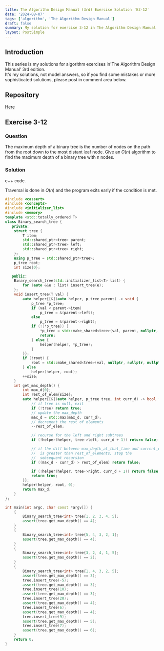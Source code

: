 ```yaml
---
title: The Algorithm Design Manual (3rd) Exercise Solution 'E3-12'
date: '2024-08-07'
tags: ['algorithm', 'The Algorithm Design Manual']
draft: false
summary: My solution for exercise 3-12 in The Algorithm Design Manual
layout: PostSimple
---
```


<TOCInline toc={props.toc} toHeading={4} asDisclosure={true} />

## Introduction

This series is my solutions for algorithm exercises in'The Algorithm Design Manual' 3rd edition.  
It's my solutions, not model answers, so if you find some mistakes or more sophisticated solutions, please post in comment area below.

## Repository

[Here](https://github.com/dede-20191130/tadm-solutions)

## Exercise 3-12

### Question

The maximum depth of a binary tree is the number of nodes on the path
from the root down to the most distant leaf node. Give an $O(n)$ algorithm to
find the maximum depth of a binary tree with n nodes.

### Solution

c++ code.

Traversal is done in $O(n)$ and the program exits early if the condition is met.

```cpp {42-67} showLineNumbers
#include <cassert>
#include <concepts>
#include <initializer_list>
#include <memory>
template <std::totally_ordered T>
class Binary_search_tree {
   private:
    struct tree {
        T item;
        std::shared_ptr<tree> parent;
        std::shared_ptr<tree> left;
        std::shared_ptr<tree> right;
    };
    using p_tree = std::shared_ptr<tree>;
    p_tree root;
    int size{0};

   public:
    Binary_search_tree(std::initializer_list<T> list) {
        for (auto &&e : list) insert_tree(e);
    };
    void insert_tree(T val) {
        auto helper{[&](auto helper, p_tree parent) -> void {
            p_tree *p_tree;
            if (val < parent->item)
                p_tree = &(parent->left);
            else
                p_tree = &(parent->right);
            if (!(*p_tree)) {
                *p_tree = std::make_shared<tree>(val, parent, nullptr, nullptr);
                return;
            } else {
                helper(helper, *p_tree);
            }
        }};
        if (!root) {
            root = std::make_shared<tree>(val, nullptr, nullptr, nullptr);
        } else
            helper(helper, root);
        ++size;
    }
    int get_max_depth() {
        int max_d{0};
        int rest_of_elem{size};
        auto helper{[&](auto helper, p_tree tree, int curr_d) -> bool {
            // if tree is null, exit
            if (!tree) return true;
            // update the max_depth
            max_d = std::max(max_d, curr_d);
            // decrement the rest of elements
            --rest_of_elem;

            // recurse for the left and right subtrees
            if (!helper(helper, tree->left, curr_d + 1)) return false;

            // if the diff between max_degth_at_that_time and current_depth
            //  is greater than rest_of_elements, stop the
            //  sebsequent recursion
            if ((max_d - curr_d) > rest_of_elem) return false;

            if (!helper(helper, tree->right, curr_d + 1)) return false;
            return true;
        }};
        helper(helper, root, 0);
        return max_d;
    }
};

int main(int argc, char const *argv[]) {
    {
        Binary_search_tree<int> tree{1, 2, 3, 4, 5};
        assert(tree.get_max_depth() == 4);
    }
    {
        Binary_search_tree<int> tree{5, 4, 3, 2, 1};
        assert(tree.get_max_depth() == 4);
    }
    {
        Binary_search_tree<int> tree{3, 2, 4, 1, 5};
        assert(tree.get_max_depth() == 2);
    }
    {
        Binary_search_tree<int> tree{1, 4, 3, 2, 5};
        assert(tree.get_max_depth() == 3);
        tree.insert_tree(-5);
        assert(tree.get_max_depth() == 3);
        tree.insert_tree(10);
        assert(tree.get_max_depth() == 3);
        tree.insert_tree(20);
        assert(tree.get_max_depth() == 4);
        tree.insert_tree(6);
        assert(tree.get_max_depth() == 4);
        tree.insert_tree(9);
        assert(tree.get_max_depth() == 5);
        tree.insert_tree(7);
        assert(tree.get_max_depth() == 6);
    }
    return 0;
}

```
